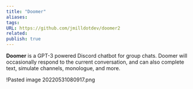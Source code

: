 ```yaml
---
title: "Doomer"
aliases: 
tags: 
URL: https://github.com/jmilldotdev/doomer2
related: 
publish: true
---
```




**Doomer** is a GPT-3 powered Discord chatbot for group chats. Doomer will occasionally respond to the current conversation, and can also complete text, simulate channels, monologue, and more.

!<Link href="/c/pasted-image-20220531080917png" className="text-[var(--color-primary)] hover:underline hover:text-[var(--color-secondary)] transition-colors font-medium">Pasted image 20220531080917.png</Link>